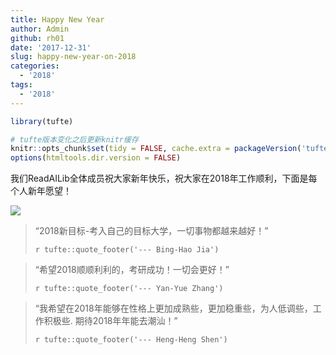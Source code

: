 ```yaml
---
title: Happy New Year
author: Admin
github: rh01
date: '2017-12-31'
slug: happy-new-year-on-2018
categories:
  - '2018'
tags:
  - '2018'
---
```


```r
library(tufte)

# tufte版本变化之后更新knitr缓存
knitr::opts_chunk$set(tidy = FALSE, cache.extra = packageVersion('tufte'))
options(htmltools.dir.version = FALSE)
```

我们ReadAILib全体成员祝大家新年快乐，祝大家在2018年工作顺利，下面是每个人新年愿望！

![](http://olrs8j04a.bkt.clouddn.com/18-1-1/60928606.jpg)

> "2018新目标-考入自己的目标大学，一切事物都越来越好！"
>
> `r tufte::quote_footer('--- Bing-Hao Jia')`


> "希望2018顺顺利利的，考研成功！一切会更好！"
>
> `r tufte::quote_footer('--- Yan-Yue Zhang')`

> "我希望在2018年能够在性格上更加成熟些，更加稳重些，为人低调些，工作积极些. 期待2018年年能去潮汕！"
>
> `r tufte::quote_footer('--- Heng-Heng Shen')`